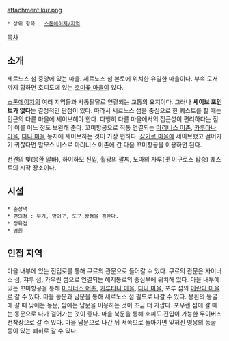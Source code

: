 attachment:kur.png

 * 상위 항목 : [[스톤에이지/지역]]

[[목차]]
== 소개 ==
세르노스 섬 중앙에 있는 마을. 세르노스 섬 본토에 위치한 유일한 마을이다. 부속 도서까지 합하면 호피도에 있는 [[호미곶 마을]]이 있다.

[[스톤에이지]]의 여러 지역들과 사통팔달로 연결되는 교통의 요지이다. 그러나 '''세이브 포인트가 없다'''는 결정적인 단점이 있다. 따라서 세르노스 섬을 중심으로 한 퀘스트를 할 때는 인근의 다른 마을에 세이브해야 한다. 다행히 다른 마을에서의 접근성이 편리하다는 점이 이를 어느 정도 보완해 준다. 꼬미항공으로 직통 연결되는 [[마리너스 어촌]], [[카루타나 마을]], [[다나 마을]] 등지에 세이브하는 것이 가장 편하다. [[샴기르 마을]]에 세이브했고 걸어가기 귀찮다면 맘모스 버스로 마리너스 어촌에 간 다음 꼬미항공을 이용하면 된다.

선견의 빛(몽환 알바), 하이하모 진입, 월광의 팔찌, 노마의 자루(옛 이구로스 탑승) 퀘스트의 시작 장소이다.

== 시설 ==
 * 촌장댁
 * 편의점 : 무기, 방어구, 도구 상점을 겸한다.
 * 정육점
 * 병원

== 인접 지역 ==
마을 내부에 있는 진입로를 통해 쿠르의 관문으로 들어갈 수 있다. 쿠르의 관문은 사이너스 섬, 쟈루 섬, 가우린 섬으로 연결되는 해저통로의 중심부에 위치해 있다.
마을 내부에 있는 꼬미항공을 통해 [[마리너스 어촌]], [[카루타나 마을]], [[다나 마을]], 포루 섬의 [[미란다 마을]]로 갈 수 있다.
마을 동문과 남문을 통해 세르노스 섬 필드로 나갈 수 있다. 몽환의 동굴에 갈 때 낮에는 동문, 밤에는 남문을 이용하는 것이 조금 더 가깝다. 포우렌 섬에 갈 때는 동문으로 나가 걸어가는 것이 좋다.
마을 북문을 통해 호피도 진입이 가능한 무이버스 선착장으로 갈 수 있다.
마을 남문으로 나간 뒤 서쪽으로 돌아가면 잊혀진 영웅의 동굴 등이 있는 폐허로 갈 수 있다.

